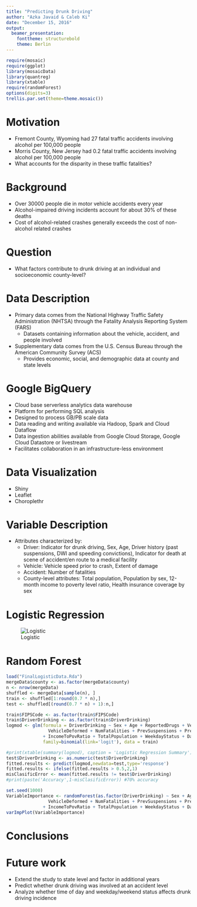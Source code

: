 ```yaml
---
title: "Predicting Drunk Driving"
author: "Azka Javaid & Caleb Ki"
date: "December 15, 2016"
output:
  beamer_presentation:
    fonttheme: structurebold
    theme: Berlin
---
```


```r
require(mosaic)
require(ggplot)
library(mosaicData)
library(quantreg)
library(xtable)
require(randomForest)
options(digits=3)
trellis.par.set(theme=theme.mosaic())
```

# Motivation
- Fremont County, Wyoming had 27 fatal traffic accidents involving alcohol per 100,000 people 
- Morris County, New Jersey had 0.2 fatal traffic accidents involving alcohol per 100,000 people
- What accounts for the disparity in these traffic fatalities?

# Background 
- Over 30000 people die in motor vehicle accidents every year 
- Alcohol-impaired driving incidents account for about 30% of these deaths
- Cost of alcohol-related crashes generally exceeds the cost of non-alcohol related crashes

# Question 
- What factors contribute to drunk driving at an individual and socioeconomic county-level?

# Data Description
- Primary data comes from the National Highway Traffic Safety Administration (NHTSA) through the Fatality Analysis Reporting System (FARS)
    - Datasets containing information about the vehicle, accident, and people involved
- Supplementary data comes from the U.S. Census Bureau through the American Community Survey (ACS)
    - Provides economic, social, and demographic data at county and state levels
    
    
# Google BigQuery 

- Cloud base serverless analytics data warehouse 
- Platform for performing SQL analysis 
- Designed to process GB/PB scale data 
- Data reading and writing available via Hadoop, Spark and Cloud Dataflow
- Data ingestion abilities available from Google Cloud Storage, Google 
  Cloud Datastore or livestream 
- Facilitates collaboration in an infrastructure-less environment 


# Data Visualization
- Shiny
- Leaflet
- Choroplethr


# Variable Description 

- Attributes characterized by:
    - Driver: Indicator for drunk driving, Sex, Age, Driver history (past suspensions, DWI and speeding convictions), Indicator for death at scene of accident/en route to a medical facility 
    - Vehicle: Vehicle speed prior to crash, Extent of damage
    - Accident: Number of fatalities
    - County-level attributes: Total population, Population by sex, 12-month income to poverty level ratio, Health 
      insurance coverage by sex

# Logistic Regression 

![Logistic](LogisticOuputFARS2.png)

# Random Forest 

```r
load("FinalLogisticData.Rda")
mergeData$county <- as.factor(mergeData$county)
n <- nrow(mergeData)
shuffled <- mergeData[sample(n), ]
train <- shuffled[1:round(0.7 * n),]
test <- shuffled[(round(0.7 * n) + 1):n,]

train$FIPSCode <- as.factor(train$FIPSCode)
train$DriverDrinking <- as.factor(train$DriverDrinking)
logmod <- glm(formula = DriverDrinking ~ Sex + Age + ReportedDrugs + VehicleSpeed + DeathSceneStatus + 
                VehicleDeformed + NumFatalities + PrevSuspensions + PrevDWIConvictions + PrevSpeeding 
              + IncomeToPovRatio + TotalPopulation + WeekdayStatus + DayStatus,
              family=binomial(link='logit'), data = train)

#print(xtable(summary(logmod), caption = 'Logistic Regression Summary'))
test$DriverDrinking <- as.numeric(test$DriverDrinking)
fitted.results <- predict(logmod,newdata=test,type='response')
fitted.results <- ifelse(fitted.results > 0.5,2,1)
misClasificError <- mean(fitted.results != test$DriverDrinking)
#print(paste('Accuracy',1-misClasificError)) #70% accuracy

set.seed(1000)
VariableImportance <- randomForest(as.factor(DriverDrinking) ~ Sex + Age + ReportedDrugs + VehicleSpeed + DeathSceneStatus +
                VehicleDeformed + NumFatalities + PrevSuspensions + PrevDWIConvictions + PrevSpeeding 
              + IncomeToPovRatio + TotalPopulation + WeekdayStatus + DayStatus, data = train, ntree = 50, mtry =                                 4, keep.forest = FALSE, importance = TRUE)
varImpPlot(VariableImportance)
```


# Conclusions 


# Future work 

- Extend the study to state level and factor in additional years 
- Predict whether drunk driving was involved at an accident level 
- Analyze whether time of day and weekday/weekend status affects drunk driving incidence


